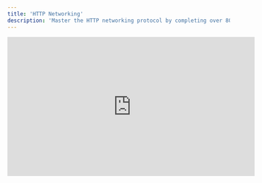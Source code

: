 ```yaml
---
title: 'HTTP Networking'
description: 'Master the HTTP networking protocol by completing over 80 coding exercises and quizzes in JavaScript. Once you’ve learned it all, we’ll build a real web crawler using Node.js to put all the concepts into practice.'
---
```


<iframe
  width="560"
  height="315"
  src="https://www.youtube.com/embed/2JYT5f2isg4"
  title="YouTube video player"
  frameborder="0"
  allow="accelerometer; autoplay; clipboard-write; encrypted-media; gyroscope; picture-in-picture"
  allowfullscreen
></iframe>